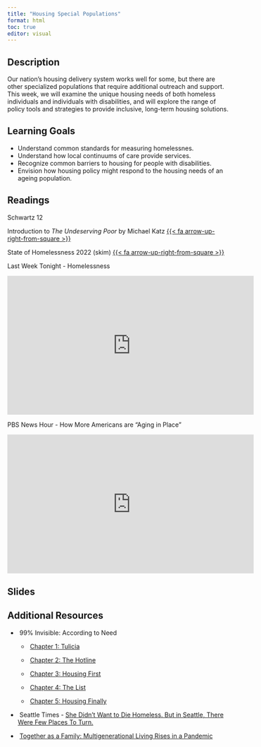 ```yaml
---
title: "Housing Special Populations"
format: html
toc: true
editor: visual
---
```


## Description

Our nation's housing delivery system works well for some, but there are other specialized populations that require additional outreach and support. This week, we will examine the unique housing needs of both homeless individuals and individuals with disabilities, and will explore the range of policy tools and strategies to provide inclusive, long-term housing solutions.

## Learning Goals

-   Understand common standards for measuring homelessnes.
-   Understand how local continuums of care provide services.
-   Recognize common barriers to housing for people with disabilities.
-   Envision how housing policy might respond to the housing needs of an ageing population.

## Readings

Schwartz 12

Introduction to *The Undeserving Poor* by Michael Katz [{{< fa arrow-up-right-from-square >}}](https://uofi.box.com/s/t3guayooalijagatwqm1s5kg3x66tlrx)

State of Homelessness 2022 (skim) [{{< fa arrow-up-right-from-square >}}](https://endhomelessness.org/homelessness-in-america/homelessness-statistics/state-of-homelessness/)

Last Week Tonight - Homelessness

<iframe width="560" height="315" src="https://www.youtube-nocookie.com/embed/liptMbjF3EE" title="YouTube video player" frameborder="0" allow="accelerometer; autoplay; clipboard-write; encrypted-media; gyroscope; picture-in-picture; web-share" allowfullscreen>

</iframe>

PBS News Hour - How More Americans are "Aging in Place"

<iframe width="560" height="315" src="https://www.youtube.com/embed/5VqgSkN14JE" title="YouTube video player" frameborder="0" allow="accelerometer; autoplay; clipboard-write; encrypted-media; gyroscope; picture-in-picture; web-share" allowfullscreen>

</iframe>

## Slides

## Additional Resources

-    99% Invisible: According to Need

    -    [Chapter 1: Tulicia](https://99percentinvisible.org/episode/according-to-need-chapter-1-tulicia/)

    -    [Chapter 2: The Hotline](https://99percentinvisible.org/episode/according-to-need-chapter-2-the-homelessness-hotline/)

    -    [Chapter 3: Housing First](https://99percentinvisible.org/episode/according-to-need-chapter-3-housing-first/)

    -    [Chapter 4: The List](https://99percentinvisible.org/episode/according-to-need-chapter-4-the-list/)

    -    [Chapter 5: Housing Finally](https://99percentinvisible.org/episode/according-to-need-chapter-5-housing-finally/)

-    Seattle Times - [She Didn't Want to Die Homeless. But in Seattle, There Were Few Places To Turn.](https://www.seattletimes.com/seattle-news/homeless/she-didnt-want-to-die-without-a-home-but-even-with-cancer-she-had-few-options-in-seattle/)

-    [Together as a Family: Multigenerational Living Rises in a Pandemic](https://www.washingtonpost.com/realestate/together-as-a-family-multigenerational-living-rises-in-pandemic/2021/05/12/bd8598f6-a900-11eb-8d25-7b30e74923ea_story.html)
